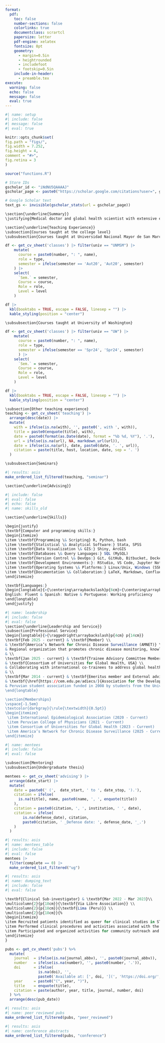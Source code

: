 ```yaml
---
format:
  pdf:
    toc: false
    number-sections: false
    colorlinks: true
    documentclass: scrartcl
    papersize: letter
    pdf-engine: xelatex
    fontsize: 8pt
    geometry:
      - margin=0.5in
      - heightrounded
      - includefoot
      - footskip=0.5in
    include-in-header:
      - preamble.tex
execute:
  warning: false
  echo: false
  message: false
  eval: true
---
```


```r
#| name: setup
#| include: false
#| message: false
#| eval: true

knitr::opts_chunk$set(
fig.path = "figs/",
fig.width = 7.252,
fig.height = 4,
comment = "#>",
fig.retina = 3
)

source("functions.R")

# Store IDs
gscholar_id <- "iNdNU5QAAAAJ"
gscholar_page <- paste0("https://scholar.google.com/citations?user=", gscholar_id)

# Google Scholar text
text_gs <- invisible(gscholar_stats(url = gscholar_page))
```

\begin{center}
\Large{\textbf{Darwin Del Castillo, MD, MPH}} \\
\vspace{2.5pt}
\faLinkedin \href{https://www.linkedin.com/in/darwin-del-castillo/}{\hspace{0.5em}darwin-del-castillo} | \faEnvelope \href{mailto:ddelcastillo.f@gmail.com}{\hspace{0.5em}ddelcastillo.f@gmail.com} | \faGithub \href{https://github.com/ddelcastillof}{\hspace{0.5em}ddelcastillof} 
\vspace{-2.5pt}
\end{center}

```r
\section{\underline{Summary}}
\justifying{Medical doctor and global health scientist with extensive experience bridging the gap between epidemiological methods and healthcare data science. I am committed to transforming early-life health outcomes through innovative research and data-driven solutions. I have collaborated with a diversity of global health institutions and managing research teams that translates data findings into actionable public health information.}
```
\section{Scientific Education}
\vspace{-1.5em}
\textcolor{darkgray}{\rule{\textwidth}{0.5pt}}
\begin{longtable}{p{14cm}>{\raggedleft\arraybackslash}p{4cm}}

\textbf{Master of Public Health (MPH)} & \textbf{Sep 2023 – Jun 2025} \\
\textbf{University of Washington, Seattle - USA} & \\

&\\

\textbf{Medical Doctor (MD)} & \textbf{Mar 2013 – Dec 2020} \\
\textbf{Universidad Nacional Mayor de San Marcos, Lima - Peru} &\\
\end{longtable}

\section{Skills}
\vspace{-1.5em}
\textcolor{darkgray}{\rule{\textwidth}{0.5pt}}

\begin{minipage}[c]{0.65\textwidth}
Health data science and epidemiology: data wrangling, querying, analysis, visualization \& management
\vspace{1pt}
\begin{itemize}
\item SQL (MySQL), Python, R programming
\item HPC (Slurm), Linux environments (bash)
\item VS Code, Jupyter Lab, Quarto, Markdown, \LaTeX, Shiny (R), GIS tools
\item Team-based projects on Github and Bitbucket repositories
\item Packages: tidyverse, ggplot2, meta/metafor, lme4, survival, geepack, gam, lavaan, sf, rJAGS, rstan, Pandas, Matplotlib, NumPy, MR-BRT (GBD Study estimation), amongst other tools.
\end{itemize}
\end{minipage}
\begin{minipage}[c]{0.35\textwidth}
\begin{itemize}
\item Fluency in English \& Spanish
\item Team work \& collaboration
\item Problem solving
\item Science communication
\item Mentorship
\end{itemize}
\end{minipage}

\section{Professional Experience}
\vspace{-1.5em}
\textcolor{darkgray}{\rule{\textwidth}{0.5pt}}

\begin{longtable}{p{14cm}>{\raggedleft\arraybackslash}p{4cm}}

\textbf{Graduate Research Assistant} & \textbf{Jul 2024 – Jun 2025} \\
\multicolumn{2}{p{18cm}}{\textbf{Institute for Health Metrics and Evaluation}} \\
\multicolumn{2}{p{18cm}}{\textbf{University of Washington, Seattle (USA)}} \\
\multicolumn{2}{p{18cm}}{%
\begin{itemize}
\item Modeling epidemiological data of lower respiratory tract infections due to human metapneumovirus from 2010 to 2023 using meta-analysis information in R and Bayesian meta-regression suites (DisMod-MR).
\item Analyzed data from public sources using Bayesian methods and Monte Carlo simulation to estimate the overlap proportion between socially excluded groups in high-income countries using the packages rJAGS and rstan.
\item Improved analytic scripts for electronic health records data extraction, cleaning, and analysis by developing Python functions that reduced processing time in high-performance computing contexts.
\end{itemize}
} \\
\\
\textbf{Graduate Research Assistant} & \textbf{Jun 2024 – Mar 2025} \\
\multicolumn{2}{p{18cm}}{\textbf{Department of Global Health}} \\
\multicolumn{2}{p{18cm}}{\textbf{University of Washington, Seattle (USA)}} \\
\multicolumn{2}{p{18cm}}{%
\begin{itemize} 
\item Synthesized clinical and research evidence into a scoping review to support the creation of indicators to guide mental health policy.
\item Designed a mixed-method study protocol to assess the effectiveness of implementation strategies for pediatric burn care in a Peruvian healthcare setting.
\item Crafted communication strategies with stakeholders to inform results from the mixed-methods study.
\end{itemize}
} \\
\\
\textbf{Graduate Research Assistant}  & \textbf{Sep 2023 – Mar 2024} \\
\multicolumn{2}{p{18cm}}{\textbf{Health Population Research Center}} \\
\multicolumn{2}{p{18cm}}{\textbf{University of Washington, Seattle (USA)}} \\
\multicolumn{2}{p{18cm}}{%
\begin{itemize} 
\item Gathered sociodemographic and utlization data as part of a clinical trial post-assesment survey.
\item Translated IRB submission materials from Spanish to English for the Alzheimer’s Disease Research Center.
\item Synthesized early engagement and outreach data into visualisation tools and summary tables, enabling program managers to make adjustments to recruitment strategies.
\end{itemize}
} \\
\\
\textbf{RWE Consultant} & \textbf{Jan 2023 – Jan 2024} \\
\multicolumn{2}{p{18cm}}{\textbf{Health Technology Assessment and Research Institute}} \\
\multicolumn{2}{p{18cm}}{\textbf{Social Security Health System, Lima (Peru)}} \\
\multicolumn{2}{p{18cm}}{%
\begin{itemize}
\item Structured and consolidated multi-source health data (surveillance data, clinical studies) to generate data for health technology assessments.
\item Conducted budget impact and cost-effectiveness assessments to prioritize funding for high-impact health interventions under national budgets.
\item Presented data-driven recommendations and evidence summaries to policymakers and partners, supporting strategic purchasing decisions for the Social Security System.
\end{itemize}
} \\
\newpage

\textbf{Research Assistant} & \textbf{Mar 2019 – Aug 2023}\\
\multicolumn{2}{p{18cm}}{\textbf{CRONICAS Center of Excellence in Chronic Diseases}} \\
\multicolumn{2}{p{18cm}}{\textbf{Universidad Peruana Cayetano Heredia, Lima (Peru)}} \\
\multicolumn{2}{p{18cm}}{%
\begin{itemize}
\item Led workshops and focus groups with participants and community healthworkers across four regions to co-design patient-centered interventions.
\item Conducted real-world evidence synthesis and preliminary data analyses to support grant proposals for hypertension, diabetes, cancer, and multimorbidity studies.
\item Co-authored peer-reviewed manuscripts as part of international collaborations, communicating complex analytical findings for academic and lay audiences.
\end{itemize}
} \\
\end{longtable}

\section{Additional Education}
\vspace{-1.5em}
\textcolor{darkgray}{\rule{\textwidth}{0.5pt}}

\begin{longtable}{p{14cm}>{\raggedleft\arraybackslash}p{4cm}}
\textbf{Professional Certificate in Clinical Research} & \textbf{Sep 2021 – Apr 2022} \\
\textbf{Universidad Peruana Cayetano Heredia, Lima - Peru} &\\
\end{longtable}

```r
\section{\underline{Teaching Experience}}
\subsection{Courses taught at the college level}
\subsubsection{Courses taught at Universidad Nacional Mayor de San Marcos}

df <- get_cv_sheet('classes') |> filter(univ == "UNMSM") |>
    mutate(
      course = paste0(number, ": ", name),
      role = type,
      semester = ifelse(semester == 'Aut20', 'Aut20', semester)
    ) |> 
    select(
      `Sem.` = semester,
      Course = course,
      Role = role,
      Level = level
    ) 

df |> 
  kbl(booktabs = TRUE, escape = FALSE, linesep = "") |>
  kable_styling(position = "center")

\subsubsection{Courses taught at University of Washington}

df <- get_cv_sheet('classes') |> filter(univ == "UW") |>
    mutate(
      course = paste0(number, ": ", name),
      role = type, 
      semester = ifelse(semester == 'Spr24', 'Spr24', semester)
      ) |> 
    select(
      `Sem.` = semester,
      Course = course,
      Role = role,
      Level = level
    ) 

df |> 
  kbl(booktabs = TRUE, escape = FALSE, linesep = "") |>
  kable_styling(position = "center")

\subsection{Other teaching experience}
teaching <- get_cv_sheet('teaching') |>
  arrange(desc(date)) |> 
  mutate(
    with = ifelse(is.na(with), '', paste0(', with ', with)),
    title = paste0(enquote(title), with),
    date = paste0(format(as.Date(date), format = "%b %d, %Y"), '.'),
    url = ifelse(is.na(url), NA, markdown_url(url)),
    date = ifelse(is.na(url), date, paste0(date, '. ', url)), 
    citation = paste(title, host, location, date, sep = '. ')
  )

\subsubsection{Seminars}

#| results: asis
make_ordered_list_filtered(teaching, "seminar")

\section{\underline{Advising}}
```

```r
#| include: false
#| eval: false
#| echo: false
#| name: skills_old

\section{\underline{Skills}}

\begin{justify}
\textbf{Computer and programming skills:} 
\begin{itemize}
\item \textbf{Programming \& Scripting} R, Python, bash
\item \textbf{Statistical \& Analytical Software:} Stata, SPSS
\item \textbf{Data Visualization \& GIS:} Shiny, ArcGIS
\item \textbf{Databases \& Query Languages:} SQL (MySQL)
\item \textbf{Version Control \& DevOps:} Git, GitHub, Bitbucket, Docker
\item \textbf{Development Environments:}: RStudio, VS Code, Jupyter Notebooks
\item \textbf{Operating Systems \& Platforms:} Linux/Unix, Windows (SSH)
\item \textbf{Documentation \& Collaboration:} LaTeX, Markdown, Confluence
\end{itemize}

\textbf{Languages:} 
\begin{longtable}{>{\centering\arraybackslash}p{6cm}>{\centering\arraybackslash}p{6cm}>{\centering\arraybackslash}p{6cm}}
English: Fluent & Spanish: Native & Portuguese: Working proficiency
\end{longtable}
\end{justify}
```



```r
#| name: leadership
#| include: false
#| eval: false
\section{\underline{Leadership and Service}}
\subsection{Professional Service}
\begin{longtable}{>{\raggedright\arraybackslash}p{4cm} p{14cm}}
\textbf{Feb 2025 - current} & \textbf{Member} \\
& \textbf{America’s Network for Chronic Disease Surveillance (AMNET)} \\
& Regional organization that promotes chronic disease monitoring, knowledge implementation, and public health capacity building throughout the Americas. AMNET fosters collaboration between governmental and non-governmental entities to improve health professional training in disease surveillance, prevention, and control. \\
& \\
\textbf{Jan 2025 - current} & \textbf{Trainee Advisory Committee Member} \\
& \textbf{Consortium of Universities for Global Health, USA} \\
& Collaborating with international co-trainees to address global health challenges and provide student perspectives on global health issues such as COVID-19, racial disparities, climate change, and research involvement of global health students. \\
& \\
\textbf{Mar 2014 - current} & \textbf{Emeritus member and External advisor} \\
& \textbf{\href{https://cem.edu.pe/adiecs/}{Association for the Development of Student's Research in Health Sciences (ADIECS)}, Lima - Peru} \\
& Peruvian student association funded in 2008 by students from the Universidad Nacional Mayor de San Marcos to develop capacity of both hard (e.g., epidemiological study designs, data analysis) and soft skills (e.g., teamwork communication, problem-solving) for biomedical underserved students. \\
\end{longtable}

\section{Memberships}
\vspace{-1.5em}
\textcolor{darkgray}{\rule{\textwidth}{0.5pt}}
\begin{itemize}
 \item International Epidemiological Association (2020 - Current)
 \item Peruvian College of Physicians (2021 - Current)
 \item Consortium of Universities for Global Health (2023 - Current)
 \item America’s Network for Chronic Disease Surveillance (2025 - Current)
\end{itemize}
```

```r
#| name: mentees
#| include: false
#| eval: false

\subsection{Mentoring}
\subsubsection{Undergraduate thesis}

mentees <- get_cv_sheet('advising') |>
  arrange(date_start) |> 
  mutate(
    date = paste0(' (',  date_start, ' to ', date_stop, ').'),
    citation = ifelse(
      is.na(title), name, paste0(name, ', ', enquote(title))
    ),
    citation = paste0(citation, ', ', institution, ' ', date), 
    citation = ifelse(
        is.na(defense_date), citation, 
        paste0(citation, ' _Defense date: ', defense_date, '_.')
    )
  )
```

```r
#| results: asis
#| name: mentees_table
#| include: false
#| eval: false
mentees |> 
  filter(complete == 0) |>
  make_ordered_list_filtered("ug")
```

```r
#| results: asis
#| name: dumping_text
#| include: false
#| eval: false

\textbf{Clinical Sub-investigator} & \textbf{Mar 2022 - Mar 2023}\\
\multicolumn{2}{p{18cm}}{\textbf{Via Libre Association}} \\
\multicolumn{2}{p{18cm}}{\textbf{Lima (Peru)}} \\
\multicolumn{2}{p{18cm}}{%
\begin{itemize}
\item Recruited patients identified as queer for clinical studies in STI and HIV prevention and treatment.
\item Performed clinical procedures and activities associated with the normal operation of clinical trials funded by NIH and pharmaceutical companies.
\item Participated and organized activities for community outreach and participant retention crafted for the queer community.
\end{itemize}
}
```

\section{Other Professional Activities}
\vspace{-1.5em}
\textcolor{darkgray}{\rule{\textwidth}{0.5pt}}
\begin{longtable}{>{\raggedright\arraybackslash}p{4cm} p{14cm}}
\textbf{Jan 2025 – current} & \textbf{Lecturer: Introduction to Epidemiology.} Universidad Científica del Sur. I teach three sections of \textasciitilde 15 fourth-year medical students each, focusing on basic clinical epidemiology concepts, including study designs, bias identification, \& basic epidemiological surveillance concepts. \\
\textbf{Mar 2024 – Jun 2024} & \textbf{Teaching Assistant: Introduction to Molecular and Cellular Biology.} University of Washington. Led two laboratory practice sessions with \textasciitilde 25 undergraduate students each, covering fundamental molecular and cellular biology experiments. \\
\end{longtable}

\section{Publications \hspace{1cm} ORCID: 0000-0002-8609-0312}
\vspace{-1.5em}
\textcolor{darkgray}{\rule{\textwidth}{0.5pt}}
\subsection{Peer-reviewed publications}
```r
pubs <- get_cv_sheet('pubs') %>%
  mutate(
    journal  = ifelse(is.na(journal_abbv), '', paste0(journal_abbv)),
    number   = ifelse(is.na(number), '', paste0(number, '.')),
    doi      = ifelse(
               is.na(doi), '',
               paste0('Available at: [', doi, '](', 'https://doi.org/', doi, ')')),
    year     = paste0("(", year, ")"),
    title    = enquote(title),
    citation = paste(author, year, title, journal, number, doi)
  ) %>% 
  arrange(desc(pub_date))
```

```r
#| results: asis
#| name: peer reviewed pubs
make_ordered_list_filtered(pubs, "peer_reviewed")
```

\subsection{Conference abstracts}
```r
#| results: asis
#| name: conference abstracts
make_ordered_list_filtered(pubs, "conference")
```